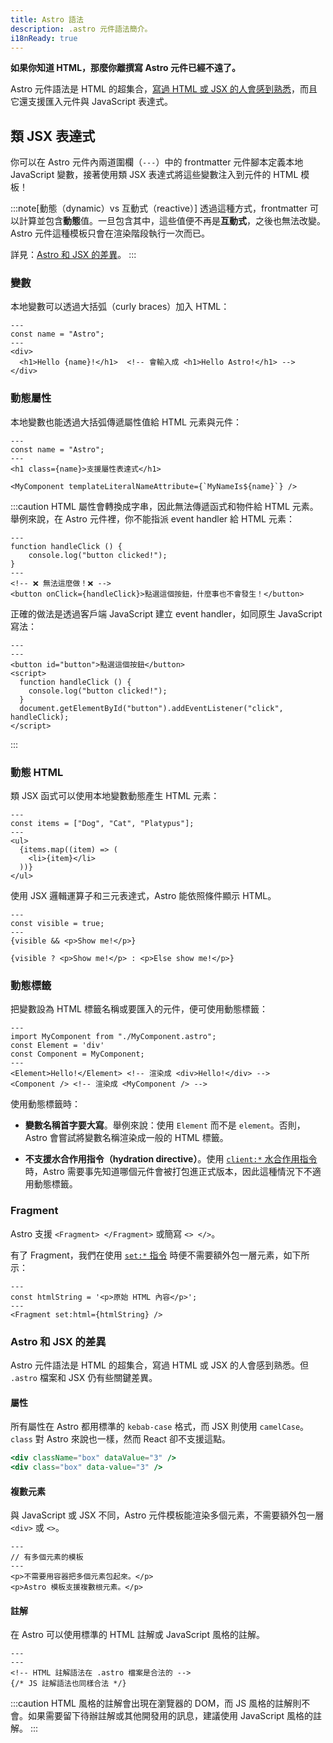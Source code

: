 ```yaml
---
title: Astro 語法
description: .astro 元件語法簡介。
i18nReady: true
---
```


**如果你知道 HTML，那麼你離撰寫 Astro 元件已經不遠了。**

Astro 元件語法是 HTML 的超集合，[寫過 HTML 或 JSX 的人會感到熟悉](#astro-和-jsx-的差異)，而且它還支援匯入元件與 JavaScript 表達式。


## 類 JSX 表達式

你可以在 Astro 元件內兩道圍欄（`---`）中的 frontmatter 元件腳本定義本地 JavaScript 變數，接著使用類 JSX 表達式將這些變數注入到元件的 HTML 模板！

:::note[動態（dynamic）vs 互動式（reactive）]
透過這種方式，frontmatter 可以計算並包含**動態**值。一旦包含其中，這些值便不再是**互動式**，之後也無法改變。Astro 元件這種模板只會在渲染階段執行一次而已。

詳見：[Astro 和 JSX 的差異](#astro-和-jsx-的差異)。
:::

### 變數

本地變數可以透過大括弧（curly braces）加入 HTML：

```astro title="src/components/Variables.astro" "{name}"
---
const name = "Astro";
---
<div>
  <h1>Hello {name}!</h1>  <!-- 會輸入成 <h1>Hello Astro!</h1> -->
</div>
```

### 動態屬性

本地變數也能透過大括弧傳遞屬性值給 HTML 元素與元件：

```astro title="src/components/DynamicAttributes.astro" "{name}" "${name}"
---
const name = "Astro";
---
<h1 class={name}>支援屬性表達式</h1>

<MyComponent templateLiteralNameAttribute={`MyNameIs${name}`} />
```

:::caution
HTML 屬性會轉換成字串，因此無法傳遞函式和物件給 HTML 元素。
舉例來說，在 Astro 元件裡，你不能指派 event handler 給 HTML 元素：

```astro title="dont-do-this.astro"
---
function handleClick () {
    console.log("button clicked!");
}
---
<!-- ❌ 無法這麼做！❌ -->
<button onClick={handleClick}>點選這個按鈕，什麼事也不會發生！</button>
```

正確的做法是透過客戶端 JavaScript 建立 event handler，如同原生 JavaScript 寫法：

```astro title="do-this-instead.astro"
---
---
<button id="button">點選這個按鈕</button>
<script>
  function handleClick () {
    console.log("button clicked!");
  }
  document.getElementById("button").addEventListener("click", handleClick);
</script>
```
:::

### 動態 HTML

類 JSX 函式可以使用本地變數動態產生 HTML 元素：

```astro title="src/components/DynamicHtml.astro" "{item}"
---
const items = ["Dog", "Cat", "Platypus"];
---
<ul>
  {items.map((item) => (
    <li>{item}</li>
  ))}
</ul>
```

使用 JSX 邏輯運算子和三元表達式，Astro 能依照條件顯示 HTML。

```astro title="src/components/ConditionalHtml.astro" "visible"
---
const visible = true;
---
{visible && <p>Show me!</p>}

{visible ? <p>Show me!</p> : <p>Else show me!</p>}
```

### 動態標籤

把變數設為 HTML 標籤名稱或要匯入的元件，便可使用動態標籤：

```astro title="src/components/DynamicTags.astro" /Element|(?<!My)Component/
---
import MyComponent from "./MyComponent.astro";
const Element = 'div'
const Component = MyComponent;
---
<Element>Hello!</Element> <!-- 渲染成 <div>Hello!</div> -->
<Component /> <!-- 渲染成 <MyComponent /> -->
```

使用動態標籤時：

- **變數名稱首字要大寫**。舉例來說：使用 `Element` 而不是 `element`。否則，Astro 會嘗試將變數名稱渲染成一般的 HTML 標籤。

- **不支援水合作用指令（hydration directive）**。使用 [`client:*` 水合作用指令](/zh-tw/guides/framework-components/#hydrating-interactive-components)時，Astro 需要事先知道哪個元件會被打包進正式版本，因此這種情況下不適用動態標籤。

### Fragment

Astro 支援 `<Fragment> </Fragment>` 或簡寫 `<> </>`。

有了 Fragment，我們在使用 [`set:*` 指令](/zh-tw/reference/directives-reference/#sethtml) 時便不需要額外包一層元素，如下所示：

```astro title="src/components/SetHtml.astro" "Fragment"
---
const htmlString = '<p>原始 HTML 內容</p>';
---
<Fragment set:html={htmlString} />
```

### Astro 和 JSX 的差異

Astro 元件語法是 HTML 的超集合，寫過 HTML 或 JSX 的人會感到熟悉。但 `.astro` 檔案和 JSX 仍有些關鍵差異。

#### 屬性

所有屬性在 Astro 都用標準的 `kebab-case` 格式，而 JSX 則使用 `camelCase`。`class` 對 Astro 來說也一樣，然而 React 卻不支援這點。

```jsx del={1} ins={2} title="example.astro"
<div className="box" dataValue="3" />
<div class="box" data-value="3" />
```

#### 複數元素

與 JavaScript 或 JSX 不同，Astro 元件模板能渲染多個元素，不需要額外包一層 `<div>` 或 `<>`。

```astro title="src/components/RootElements.astro"
---
// 有多個元素的模板
---
<p>不需要用容器把多個元素包起來。</p>
<p>Astro 模板支援複數根元素。</p>
```

#### 註解

在 Astro 可以使用標準的 HTML 註解或 JavaScript 風格的註解。

```astro title="example.astro"
---
---
<!-- HTML 註解語法在 .astro 檔案是合法的 -->
{/* JS 註解語法也同樣合法 */}
```

:::caution
HTML 風格的註解會出現在瀏覽器的 DOM，而 JS 風格的註解則不會。如果需要留下待辦註解或其他開發用的訊息，建議使用 JavaScript 風格的註解。
:::
